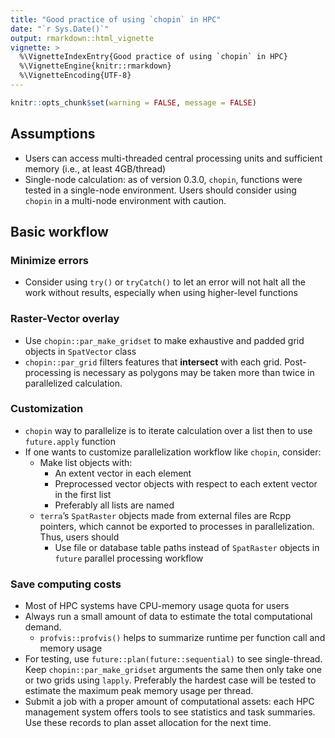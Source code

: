 ```yaml
---
title: "Good practice of using `chopin` in HPC"
date: "`r Sys.Date()`"
output: rmarkdown::html_vignette
vignette: >
  %\VignetteIndexEntry{Good practice of using `chopin` in HPC}
  %\VignetteEngine{knitr::rmarkdown}
  %\VignetteEncoding{UTF-8}
---
```



```r
knitr::opts_chunk$set(warning = FALSE, message = FALSE)
```

## Assumptions
- Users can access multi-threaded central processing units and sufficient memory (i.e., at least 4GB/thread)
- Single-node calculation: as of version 0.3.0, `chopin`, functions were tested in a single-node environment. Users should consider using `chopin` in a multi-node environment with caution.

## Basic workflow

### Minimize errors
- Consider using `try()` or `tryCatch()` to let an error will not halt all the work without results, especially when using higher-level functions

### Raster-Vector overlay
- Use `chopin::par_make_gridset` to make exhaustive and padded grid objects in `SpatVector` class
- `chopin::par_grid` filters features that **intersect** with each grid. Post-processing is necessary as polygons may be taken more than twice in parallelized calculation.

### Customization
- `chopin` way to parallelize is to iterate calculation over a list then to use `future.apply` function
- If one wants to customize parallelization workflow like `chopin`, consider:
    - Make list objects with: 
        - An extent vector in each element
        - Preprocessed vector objects with respect to each extent vector in the first list
        - Preferably all lists are named 
    - `terra`'s `SpatRaster` objects made from external files are Rcpp pointers, which cannot be exported to processes in parallelization. Thus, users should
        - Use file or database table paths instead of `SpatRaster` objects in `future` parallel processing workflow

### Save computing costs
- Most of HPC systems have CPU-memory usage quota for users
- Always run a small amount of data to estimate the total computational demand.
    - `profvis::profvis()` helps to summarize runtime per function call and memory usage 
- For testing, use `future::plan(future::sequential)` to see single-thread. Keep `chopin::par_make_gridset` arguments the same then only take one or two grids using `lapply`. Preferably the hardest case will be tested to estimate the maximum peak memory usage per thread.
- Submit a job with a proper amount of computational assets: each HPC management system offers tools to see statistics and task summaries. Use these records to plan asset allocation for the next time.
